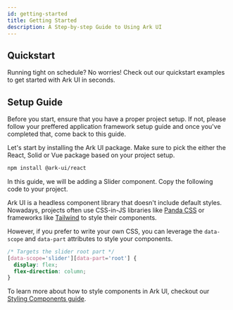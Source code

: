 ```yaml
---
id: getting-started
title: Getting Started
description: A Step-by-step Guide to Using Ark UI
---
```


## Quickstart

Running tight on schedule? No worries! Check out our quickstart examples to get started with Ark UI in seconds.

<Quickstart />

## Setup Guide

<Steps>
<Step title="Prerequisite" number="1">

Before you start, ensure that you have a proper project setup. If not, please follow your preffered application framework setup guide and once you've completed that, come back to this guide.


</Step>
<Step title="Install Ark UI" number="2">

Let's start by installing the Ark UI package. Make sure to pick the either the React, Solid or Vue package based on your project setup.

```bash multi
npm install @ark-ui/react
```

</Step>
<Step number="3" title="Add a component">

In this guide, we will be adding a Slider component. Copy the following code to your project.

<Story id="Basic" component="slider" />

</Step>
<Step number="4" title="Style a component">

Ark UI is a headless component library that doesn't include default styles.
Nowadays, projects often use CSS-in-JS libraries like [Panda CSS](https://panda-css.com/) or frameworks like [Tailwind](https://tailwindcss.com/) to style their components.

However, if you prefer to write your own CSS, you can leverage the `data-scope` and `data-part` attributes to style your components.

```css
/* Targets the slider root part */
[data-scope='slider'][data-part='root'] {
  display: flex;
  flex-direction: column;
}
```

To learn more about how to style components in Ark UI, checkout our [Styling Components guide](/docs/styling/overview).
</Step>
</Steps>
